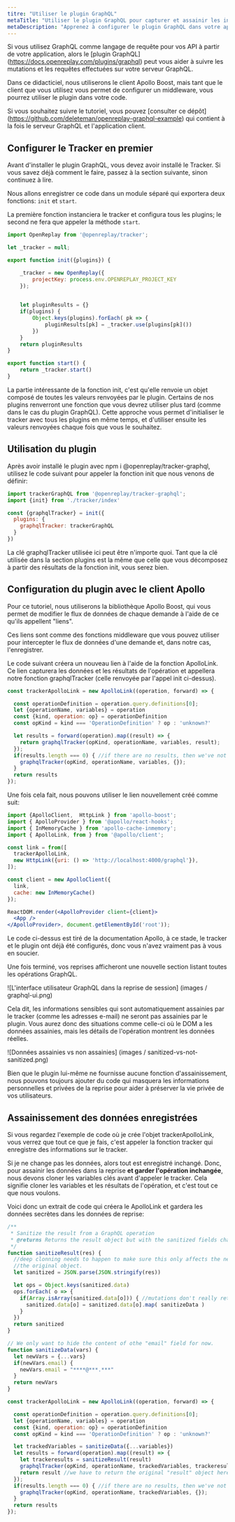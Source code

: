 ```yaml
---
titre: "Utiliser le plugin GraphQL"
metaTitle: "Utiliser le plugin GraphQL pour capturer et assainir les informations d'opération"
metaDescription: "Apprenez à configurer le plugin GraphQL dans votre application React"
---
```

Si vous utilisez GraphQL comme langage de requête pour vos API à partir de votre application, alors le [plugin GraphQL] (https://docs.openreplay.com/plugins/graphql) peut vous aider à suivre les mutations et les requêtes effectuées sur votre serveur GraphQL.

Dans ce didacticiel, nous utiliserons le client Apollo Boost, mais tant que le client que vous utilisez vous permet de configurer un middleware, vous pourrez utiliser le plugin dans votre code.

Si vous souhaitez suivre le tutoriel, vous pouvez [consulter ce dépôt] (https://github.com/deleteman/openreplay-graphql-example) qui contient à la fois le serveur GraphQL et l'application client.

## Configurer le Tracker en premier

Avant d'installer le plugin GraphQL, vous devez avoir installé le Tracker. Si vous savez déjà comment le faire, passez à la section suivante, sinon continuez à lire.

Nous allons enregistrer ce code dans un module séparé qui exportera deux fonctions: `init` et `start`.

La première fonction instanciera le tracker et configura tous les plugins; le second ne fera que appeler la méthode `start`.


```jsx
import OpenReplay from '@openreplay/tracker';

let _tracker = null;

export function init({plugins}) {

    _tracker = new OpenReplay({
        projectKey: process.env.OPENREPLAY_PROJECT_KEY
    });

    
    let pluginResults = {}
    if(plugins) {
        Object.keys(plugins).forEach( pk => {
            pluginResults[pk] = _tracker.use(plugins[pk]())
        })
    }
    return pluginResults
}

export function start() {
    return _tracker.start()
}
```


La partie intéressante de la fonction init, c'est qu'elle renvoie un objet composé de toutes les valeurs renvoyées par le plugin. Certains de nos plugins renverront une fonction que vous devrez utiliser plus tard (comme dans le cas du plugin GraphQL). Cette approche vous permet d'initialiser le tracker avec tous les plugins en même temps, et d'utiliser ensuite les valeurs renvoyées chaque fois que vous le souhaitez.

## Utilisation du plugin

Après avoir installé le plugin avec npm i @openreplay/tracker-graphql, utilisez le code suivant pour appeler la fonction init que nous venons de définir:


```jsx
import trackerGraphQL from '@openreplay/tracker-graphql';
import {init} from './tracker/index'

const {graphqlTracker} = init({
  plugins: { 
    graphqlTracker: trackerGraphQL
  }
})
```


La clé graphqlTracker utilisée ici peut être n'importe quoi. Tant que la clé utilisée dans la section plugins est la même que celle que vous décomposez à partir des résultats de la fonction init, vous serez bien.

## Configuration du plugin avec le client Apollo

Pour ce tutoriel, nous utiliserons la bibliothèque Apollo Boost, qui vous permet de modifier le flux de données de chaque demande à l'aide de ce qu'ils appellent "liens".

Ces liens sont comme des fonctions middleware que vous pouvez utiliser pour intercepter le flux de données d'une demande et, dans notre cas, l'enregistrer.

Le code suivant créera un nouveau lien à l'aide de la fonction ApolloLink. Ce lien capturera les données et les résultats de l'opération et appellera notre fonction graphqlTracker (celle renvoyée par l'appel init ci-dessus).


```jsx
const trackerApolloLink = new ApolloLink((operation, forward) => {

  const operationDefinition = operation.query.definitions[0];
  let {operationName, variables} = operation
  const {kind, operation: op} = operationDefinition
  const opKind = kind === 'OperationDefinition' ? op : 'unknown?'

  let results = forward(operation).map((result) => {
    return graphqlTracker(opKind, operationName, variables, result);
  });
  if(results.length === 0) { //if there are no results, then we've not tracked anything so far...
    graphqlTracker(opKind, operationName, variables, {});
  }
  return results
});
```


Une fois cela fait, nous pouvons utiliser le lien nouvellement créé comme suit:


```jsx
import {ApolloClient,  HttpLink } from 'apollo-boost';
import { ApolloProvider } from '@apollo/react-hooks';
import { InMemoryCache } from 'apollo-cache-inmemory';
import { ApolloLink, from } from '@apollo/client';

const link = from([
  trackerApolloLink,
  new HttpLink({uri: () => 'http://localhost:4000/graphql'}),
]);

const client = new ApolloClient({
  link,
  cache: new InMemoryCache()
});

ReactDOM.render(<ApolloProvider client={client}>
  <App />
</ApolloProvider>, document.getElementById('root'));
```


Le code ci-dessus est tiré de la documentation Apollo, à ce stade, le tracker et le plugin ont déjà été configurés, donc vous n'avez vraiment pas à vous en soucier.

Une fois terminé, vos reprises afficheront une nouvelle section listant toutes les opérations GraphQL.

![L'interface utilisateur GraphQL dans la reprise de session] (images / graphql-ui.png)

Cela dit, les informations sensibles qui sont automatiquement assainies par le tracker (comme les adresses e-mail) ne seront pas assainies par le plugin. Vous aurez donc des situations comme celle-ci où le DOM a les données assainies, mais les détails de l'opération montrent les données réelles.

![Données assainies vs non assainies] (images / sanitized-vs-not-sanitized.png)

Bien que le plugin lui-même ne fournisse aucune fonction d'assainissement, nous pouvons toujours ajouter du code qui masquera les informations personnelles et privées de la reprise pour aider à préserver la vie privée de vos utilisateurs.

## Assainissement des données enregistrées

Si vous regardez l'exemple de code où je crée l'objet trackerApolloLink, vous verrez que tout ce que je fais, c'est appeler la fonction tracker qui enregistre des informations sur le tracker.

Si je ne change pas les données, alors tout est enregistré inchangé. Donc, pour assainir les données dans la reprise **et garder l'opération inchangée**, nous devons cloner les variables clés avant d'appeler le tracker. Cela signifie cloner les variables et les résultats de l'opération, et c'est tout ce que nous voulons.

Voici donc un extrait de code qui créera le ApolloLink et gardera les données secrètes dans les données de reprise:


```jsx
/**
 * Sanitize the result from a GraphQL operation
 * @returns Returns the result object but with the sanitized fields changed.
 */
function sanitizeResult(res) {
  //deep clonning needs to happen to make sure this only affects the new object and not
  //the original object.
  let sanitized = JSON.parse(JSON.stringify(res))

  let ops = Object.keys(sanitized.data)
  ops.forEach( o => {
    if(Array.isArray(sanitized.data[o])) { //mutations don't really return arrays
      sanitized.data[o] = sanitized.data[o].map( sanitizeData )
    }
  })
  return sanitized
}

// We only want to hide the content of othe "email" field for now.
function sanitizeData(vars) {
  let newVars = {...vars}
  if(newVars.email) {
    newVars.email = "****@***.***"
  }
  return newVars
}

const trackerApolloLink = new ApolloLink((operation, forward) => {

  const operationDefinition = operation.query.definitions[0];
  let {operationName, variables} = operation
  const {kind, operation: op} = operationDefinition
  const opKind = kind === 'OperationDefinition' ? op : 'unknown?'

  let trackedVariables = sanitizeData({...variables})
  let results = forward(operation).map((result) => {
    let trackeresults = sanitizeResult(result)
    graphqlTracker(opKind, operationName, trackedVariables, trackeresults);
    return result //we have to return the original "result" object here, not the sanitized one
  });
  if(results.length === 0) { //if there are no results, then we've not tracked anything so far...
    graphqlTracker(opKind, operationName, trackedVariables, {});
  }
  return results
});
```

